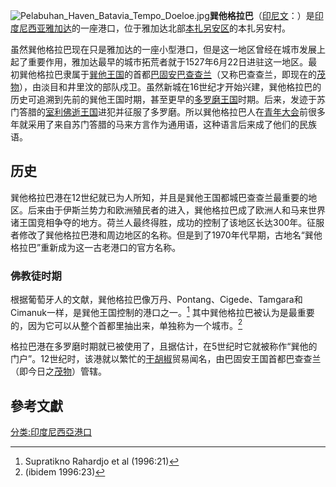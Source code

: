 [[File:Pelabuhan_Haven_Batavia_Tempo_Doeloe.jpg|right]]'''巽他格拉巴'''（[[印尼文|印尼文]]：{{lang|id|Sunda Kelapa}}）是[[印度尼西亚|印度尼西亚]][[雅加达|雅加达]]的一座港口，位于雅加达北部[[本扎另安区|本扎另安区]]的本扎另安村。

虽然巽他格拉巴现在只是雅加达的一座小型港口，但是这一地区曾经在城市发展上起了重要作用，雅加达最早的城市拓荒者就于1527年6月22日进驻这一地区。最初巽他格拉巴隶属于[[巽他王国|巽他王国]]的首都[[巴固安巴查查兰|巴固安巴查查兰]]（又称巴查查兰，即现在的[[茂物|茂物]]），由淡目和井里汶的部队戍卫。虽然新城在16世纪才开始兴建，巽他格拉巴的历史可追溯到先前的巽他王国时期，甚至更早的[[多罗磨王国|多罗磨王国]]时期。后来，发迹于苏门答腊的[[室利佛逝王国|室利佛逝王国]]进犯并征服了多罗磨。所以巽他格拉巴人在[[青年大会|青年大会]]前很多年就采用了来自苏门答腊的马来方言作为通用语，这种语言后来成了他们的民族语。

==历史==
巽他格拉巴港在12世纪就已为人所知，并且是巽他王国都城巴查查兰最重要的地区。后来由于伊斯兰势力和欧洲殖民者的进入，巽他格拉巴成了欧洲人和马来世界诸王国竞相争夺的地方。荷兰人最终得胜，成功的控制了该地区长达300年。征服者修改了巽他格拉巴港和周边地区的名称。但是到了1970年代早期，古地名“巽他格拉巴”重新成为这一古老港口的官方名称。

=== 佛教徒时期 ===
根据葡萄牙人的文献，巽他格拉巴像万丹、Pontang、Cigede、Tamgara和Cimanuk一样，是巽他王国控制的港口之一。<ref>Supratikno Rahardjo et al (1996:21)</ref> 其中巽他格拉巴被认为是最重要的，因为它可以从整个首都里抽出来，单独称为一个城市。<ref>(ibidem 1996:23)</ref> 

格拉巴港在多罗磨时期就已被使用了，且据估计，在5世纪时它就被称作“巽他的门户”。12世纪时，该港就以繁忙的[[胡椒|干胡椒]]贸易闻名，由巴固安王国首都巴查查兰（即今日之[[茂物|茂物]]）管辖。

== 參考文獻 ==
{{reflist}}

[[分类:印度尼西亞港口|分类:印度尼西亞港口]]